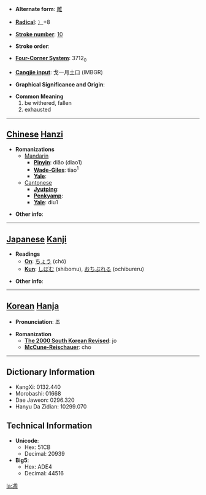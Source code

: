 * '''Alternate form''': [[雕]]

* '''[[Wiktionary:Chinese radical index| Radical]]''': [[Wiktionary:Chinese radical index 冫|冫]]+8

* '''[[Wiktionary:Chinese total strokes index|Stroke number]]''': [[Wiktionary:Chinese total strokes index 10|10]]

* '''Stroke order''': 

* '''[[Wiktionary:Chinese four corner index|Four-Corner System]]''': 3712<sub>0</sub>

* '''[[Wiktionary:Chinese Cangjie index|Cangjie input]]''': 戈一月土口 (IMBGR)

* '''Graphical Significance and Origin''': 

* '''Common Meaning'''
*#be withered, fallen
*# exhausted


----

== [[Chinese]] [[Hanzi]] ==

* '''Romanizations'''
** [[Mandarin]]
*** '''[[Pinyin]]''': diāo (diao1)
*** '''[[Wade-Giles]]''': tiao<sup>1</sup>
*** '''[[Yale]]''': 
**[[Cantonese]]
***'''[[Jyutping]]''':
***'''[[Penkyamp]]''': 
***'''[[Yale]]''': diu1

* '''Other info''': 

----

== [[Japanese]] [[Kanji]] ==

* '''Readings'''
** '''[[On]]''': [[ちょう]] (chō)
** '''[[Kun]]''': [[しぼむ]] (shibomu), [[おちぶれる]] (ochibureru)

* '''Other info''':  

----

== [[Korean]] [[Hanja]] ==

* '''Pronunciation''': 조

* '''Romanization'''
** '''[[The 2000 South Korean Revised Romanization|The 2000 South Korean Revised]]''': jo
** '''[[McCune-Reischauer]]''': cho

----

== Dictionary Information ==

* KangXi: 0132.440
* Morobashi: 01668
* Dae Jaweon: 0296.320
* Hanyu Da Zidian: 10299.070

== Technical Information ==

* '''Unicode''':
** Hex: 51CB
** Decimal: 20939
* '''Big5''':
** Hex: ADE4
** Decimal: 44516

[[la:凋]]
